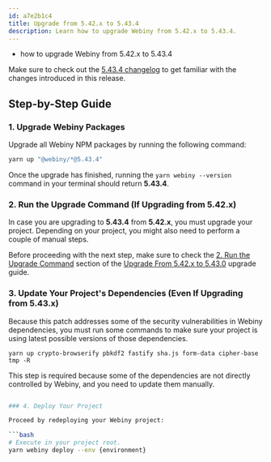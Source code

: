 ```yaml
---
id: a7e2b1c4
title: Upgrade from 5.42.x to 5.43.4
description: Learn how to upgrade Webiny from 5.42.x to 5.43.4.
---
```




<Alert type="success" title="What you’ll learn">

- how to upgrade Webiny from 5.42.x to 5.43.4

</Alert>

<Alert type="info">

Make sure to check out the [5.43.4 changelog](./changelog) to get familiar with the changes introduced in this release.

</Alert>

## Step-by-Step Guide

### 1. Upgrade Webiny Packages

Upgrade all Webiny NPM packages by running the following command:

```bash
yarn up "@webiny/*@5.43.4"
```

Once the upgrade has finished, running the `yarn webiny --version` command in your terminal should return **5.43.4**.

### 2. Run the Upgrade Command (If Upgrading from 5.42.x)

In case you are upgrading to **5.43.4** from **5.42.x**, you must upgrade your project. Depending on your project, you might also need to perform a couple of manual steps.

Before proceeding with the next step, make sure to check the [2. Run the Upgrade Command](/docs/release-notes/5.43.0/upgrade-guide#2-run-the-upgrade-command) section of the [Upgrade From 5.42.x to 5.43.0](/docs/release-notes/5.43.0/upgrade-guide) upgrade guide.

### 3. Update Your Project's Dependencies (Even If Upgrading from 5.43.x)

Because this patch addresses some of the security vulnerabilities in Webiny dependencies, you must run some commands to make sure your project is using latest possible versions of those dependencies.

`yarn up crypto-browserify pbkdf2 fastify sha.js form-data cipher-base tmp -R`

<Alert type="warning">
  
  This step is required because some of the dependencies are not directly controlled by Webiny, and you need to update them manually.
  
</Alert>

```bash

### 4. Deploy Your Project

Proceed by redeploying your Webiny project:

```bash
# Execute in your project root.
yarn webiny deploy --env {environment}
```

<AdditionalNotes/>
